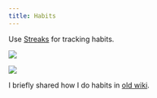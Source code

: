 ```yaml
---
title: Habits
---
```


Use [Streaks](https://streaksapp.com/) for tracking habits.

![](https://raw.githubusercontent.com/nikitavoloboev/media/main/nikiv.dev/25-aug/habits.png)

![](https://raw.githubusercontent.com/nikitavoloboev/media/main/nikiv.dev/25-aug/habits2.png)

I briefly shared how I do habits in [old wiki](https://wiki.nikiv.dev/focusing/habits).
